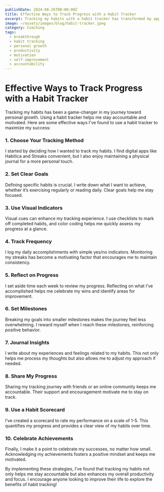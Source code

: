 ```yaml
---
publishDate: 2024-08-26T00:00:00Z
title: Effective Ways to Track Progress with a Habit Tracker
excerpt: Tracking my habits with a habit tracker has transformed my approach to personal growth and success.
image: ~/assets/images/blog/habit-tracker.jpeg
category: Coaching
tags:
  - breakthrough
  - habit tracking
  - personal growth
  - productivity
  - motivation
  - self-improvement
  - accountability
---
```


# Effective Ways to Track Progress with a Habit Tracker

Tracking my habits has been a game-changer in my journey toward personal growth. Using a habit tracker helps me stay accountable and motivated. Here are some effective ways I've found to use a habit tracker to maximize my success:

### 1. Choose Your Tracking Method
I started by deciding how I wanted to track my habits. I find digital apps like Habitica and Streaks convenient, but I also enjoy maintaining a physical journal for a more personal touch.

### 2. Set Clear Goals
Defining specific habits is crucial. I write down what I want to achieve, whether it’s exercising regularly or reading daily. Clear goals help me stay focused.

### 3. Use Visual Indicators
Visual cues can enhance my tracking experience. I use checklists to mark off completed habits, and color coding helps me quickly assess my progress at a glance.

### 4. Track Frequency
I log my daily accomplishments with simple yes/no indicators. Monitoring my streaks has become a motivating factor that encourages me to maintain consistency.

### 5. Reflect on Progress
I set aside time each week to review my progress. Reflecting on what I’ve accomplished helps me celebrate my wins and identify areas for improvement.

### 6. Set Milestones
Breaking my goals into smaller milestones makes the journey feel less overwhelming. I reward myself when I reach these milestones, reinforcing positive behavior.

### 7. Journal Insights
I write about my experiences and feelings related to my habits. This not only helps me process my thoughts but also allows me to adjust my approach if needed.

### 8. Share My Progress
Sharing my tracking journey with friends or an online community keeps me accountable. Their support and encouragement motivate me to stay on track.

### 9. Use a Habit Scorecard
I’ve created a scorecard to rate my performance on a scale of 1-5. This quantifies my progress and provides a clear view of my habits over time.

### 10. Celebrate Achievements
Finally, I make it a point to celebrate my successes, no matter how small. Acknowledging my achievements fosters a positive mindset and keeps me motivated.

By implementing these strategies, I’ve found that tracking my habits not only helps me stay accountable but also enhances my overall productivity and focus. I encourage anyone looking to improve their life to explore the benefits of habit tracking!
